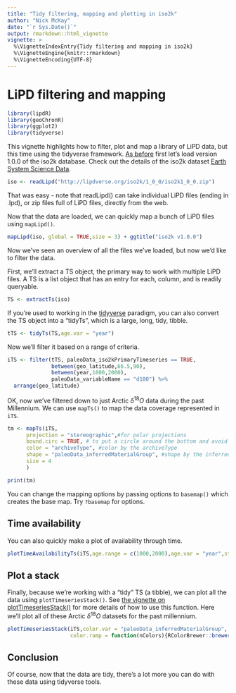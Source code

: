 ```yaml
---
title: "Tidy filtering, mapping and plotting in iso2k"
author: "Nick McKay"
date: "`r Sys.Date()`"
output: rmarkdown::html_vignette
vignette: >
  %\VignetteIndexEntry{Tidy filtering and mapping in iso2k}
  %\VignetteEngine{knitr::rmarkdown}
  %\VignetteEncoding{UTF-8}
---
```


# LiPD filtering and mapping

```r
library(lipdR)
library(geoChronR)
library(ggplot2)
library(tidyverse)
```

This vignette highlights how to filter, plot and map a library of LiPD data, but this time using the tidyverse framework. [As before](TsFilteringAndMapping.html) first let's load version 1.0.0 of the iso2k database. Check out the details of the iso2k dataset [Earth System Science Data](https://essd.copernicus.org/articles/12/2261/2020/).


```r
iso <- readLipd("http://lipdverse.org/iso2k/1_0_0/iso2k1_0_0.zip")
```

That was easy - note that readLipd() can take individual LiPD files (ending in .lpd), or zip files full of LiPD files, directly from the web. 

Now that the data are loaded, we can quickly map a bunch of LiPD files using `mapLipd()`.

```r
mapLipd(iso, global = TRUE,size = 3) + ggtitle("iso2k v1.0.0")
```

Now we've seen an overview of all the files we've loaded, but now we'd like to filter the data.

First, we'll extract a TS object, the primary way to work with multiple LiPD files. 
A TS is a list object that has an entry for each, column, and is readily queryable. 

```r
TS <- extractTs(iso)
```


If you're used to working in the [tidyverse](http://tidyverse.org) paradigm, you can also convert the TS object into a "tidyTs", which is a large, long, tidy, tibble.


```r
tTS <- tidyTs(TS,age.var = "year")
```


Now we'll filter it based on a range of criteria. 

```r
iTS <- filter(tTS, paleoData_iso2kPrimaryTimeseries == TRUE,
              between(geo_latitude,66.5,90),
              between(year,1000,2000),
              paleoData_variableName == "d18O") %>% 
  arrange(geo_latitude)
```


OK, now we've filtered down to just Arctic $\delta^{18}O$ data during the past Millennium.
We can use `mapTs()` to map the data coverage represented in `iTS`. 

```r
tm <- mapTs(iTS,
      projection = "stereographic",#for polar projections
      bound.circ = TRUE, # to put a circle around the bottom and avoid issues with restrict.map.range
      color = "archiveType", #color by the archiveType
      shape = "paleoData_inferredMaterialGroup", #shape by the inferredMaterialGroup
      size = 4
      )

print(tm)
```




You can change the mapping options by passing options to `basemap()` which creates the base map. Try `?basemap` for options. 



## Time availability

You can also quickly make a plot of availability through time.

```r
plotTimeAvailabilityTs(iTS,age.range = c(1000,2000),age.var = "year",step = 20)
```

## Plot a stack

Finally, because we're working with a "tidy" TS (a tibble), we can plot all the data using `plotTimeseriesStack()`. See [the vignette on plotTimeseriesStack()](PlotTimeseriesStack.html) for more details of how to use this function. Here we'll plot all of these Arctic $\delta^{18}O$ datasets for the past millennium. 

```r
plotTimeseriesStack(iTS,color.var = "paleoData_inferredMaterialGroup",
                    color.ramp = function(nColors){RColorBrewer::brewer.pal(nColors,"Set1")}) 
```

## Conclusion

Of course, now that the data are tidy, there's a lot more you can do with these data using tidyverse tools. 






